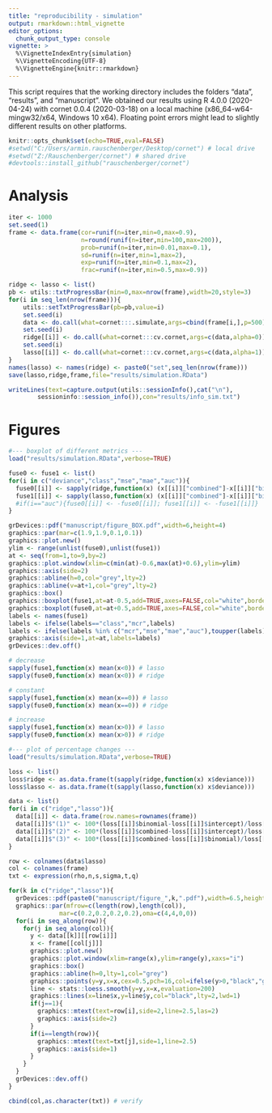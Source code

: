 ---
title: "reproducibility - simulation"
output: rmarkdown::html_vignette
editor_options:
  chunk_output_type: console
vignette: >
  %\VignetteIndexEntry{simulation}
  %\VignetteEncoding{UTF-8}
  %\VignetteEngine{knitr::rmarkdown}
---

This script requires that the working directory includes the folders "data", "results", and "manuscript". We obtained our results using R 4.0.0 (2020-04-24) with cornet 0.0.4 (2020-03-18) on a local machine (x86_64-w64-mingw32/x64, Windows 10 x64). Floating point errors might lead to slightly different results on other platforms.

```{r setup,include=FALSE}
knitr::opts_chunk$set(echo=TRUE,eval=FALSE)
#setwd("C:/Users/armin.rauschenberger/Desktop/cornet") # local drive
#setwd("Z:/Rauschenberger/cornet") # shared drive
#devtools::install_github("rauschenberger/cornet")
```

# Analysis

```{r analysis}
iter <- 1000
set.seed(1)
frame <- data.frame(cor=runif(n=iter,min=0,max=0.9),
                    n=round(runif(n=iter,min=100,max=200)),
                    prob=runif(n=iter,min=0.01,max=0.1),
                    sd=runif(n=iter,min=1,max=2),
                    exp=runif(n=iter,min=0.1,max=2),
                    frac=runif(n=iter,min=0.5,max=0.9))

ridge <- lasso <- list()
pb <- utils::txtProgressBar(min=0,max=nrow(frame),width=20,style=3)
for(i in seq_len(nrow(frame))){
    utils::setTxtProgressBar(pb=pb,value=i)
    set.seed(i)
    data <- do.call(what=cornet:::.simulate,args=cbind(frame[i,],p=500))
    set.seed(i)
    ridge[[i]] <- do.call(what=cornet:::cv.cornet,args=c(data,alpha=0))
    set.seed(i)
    lasso[[i]] <- do.call(what=cornet:::cv.cornet,args=c(data,alpha=1))
}
names(lasso) <- names(ridge) <- paste0("set",seq_len(nrow(frame)))
save(lasso,ridge,frame,file="results/simulation.RData")

writeLines(text=capture.output(utils::sessionInfo(),cat("\n"),
        sessioninfo::session_info()),con="results/info_sim.txt")
```

# Figures

```{r figure_BOX}
#--- boxplot of different metrics ---
load("results/simulation.RData",verbose=TRUE)

fuse0 <- fuse1 <- list()
for(i in c("deviance","class","mse","mae","auc")){
  fuse0[[i]] <- sapply(ridge,function(x) (x[[i]]["combined"]-x[[i]]["binomial"]))
  fuse1[[i]] <- sapply(lasso,function(x) (x[[i]]["combined"]-x[[i]]["binomial"]))
  #if(i=="auc"){fuse0[[i]] <- -fuse0[[i]]; fuse1[[i]] <- -fuse1[[i]]}
}

grDevices::pdf("manuscript/figure_BOX.pdf",width=6,height=4)
graphics::par(mar=c(1.9,1.9,0.1,0.1))
graphics::plot.new()
ylim <- range(unlist(fuse0),unlist(fuse1))
at <- seq(from=1,to=9,by=2)
graphics::plot.window(xlim=c(min(at)-0.6,max(at)+0.6),ylim=ylim)
graphics::axis(side=2)
graphics::abline(h=0,col="grey",lty=2)
graphics::abline(v=at+1,col="grey",lty=2)
graphics::box()
graphics::boxplot(fuse1,at=at-0.5,add=TRUE,axes=FALSE,col="white",border="black")
graphics::boxplot(fuse0,at=at+0.5,add=TRUE,axes=FALSE,col="white",border="darkgrey")
labels <- names(fuse1)
labels <- ifelse(labels=="class","mcr",labels)
labels <- ifelse(labels %in% c("mcr","mse","mae","auc"),toupper(labels),labels)
graphics::axis(side=1,at=at,labels=labels)
grDevices::dev.off()

# decrease
sapply(fuse1,function(x) mean(x<0)) # lasso
sapply(fuse0,function(x) mean(x<0)) # ridge

# constant
sapply(fuse1,function(x) mean(x==0)) # lasso
sapply(fuse0,function(x) mean(x==0)) # ridge

# increase
sapply(fuse1,function(x) mean(x>0)) # lasso
sapply(fuse0,function(x) mean(x>0)) # ridge
```

```{r figure_TAB}
#--- plot of percentage changes ---
load("results/simulation.RData",verbose=TRUE)

loss <- list()
loss$ridge <- as.data.frame(t(sapply(ridge,function(x) x$deviance)))
loss$lasso <- as.data.frame(t(sapply(lasso,function(x) x$deviance)))

data <- list()
for(i in c("ridge","lasso")){
  data[[i]] <- data.frame(row.names=rownames(frame))
  data[[i]]$"(1)" <- 100*(loss[[i]]$binomial-loss[[i]]$intercept)/loss[[i]]$intercept
  data[[i]]$"(2)" <- 100*(loss[[i]]$combined-loss[[i]]$intercept)/loss[[i]]$intercept
  data[[i]]$"(3)" <- 100*(loss[[i]]$combined-loss[[i]]$binomial)/loss[[i]]$binomial
}

row <- colnames(data$lasso)
col <- colnames(frame)
txt <- expression(rho,n,s,sigma,t,q)

for(k in c("ridge","lasso")){
  grDevices::pdf(paste0("manuscript/figure_",k,".pdf"),width=6.5,height=4)
  graphics::par(mfrow=c(length(row),length(col)),
              mar=c(0.2,0.2,0.2,0.2),oma=c(4,4,0,0))
  for(i in seq_along(row)){
    for(j in seq_along(col)){
      y <- data[[k]][[row[i]]]
      x <- frame[[col[j]]]
      graphics::plot.new()
      graphics::plot.window(xlim=range(x),ylim=range(y),xaxs="i")
      graphics::box()
      graphics::abline(h=0,lty=1,col="grey")
      graphics::points(y=y,x=x,cex=0.5,pch=16,col=ifelse(y>0,"black","grey"))
      line <- stats::loess.smooth(y=y,x=x,evaluation=200)
      graphics::lines(x=line$x,y=line$y,col="black",lty=2,lwd=1)
      if(j==1){
        graphics::mtext(text=row[i],side=2,line=2.5,las=2)
        graphics::axis(side=2)
      }
      if(i==length(row)){
        graphics::mtext(text=txt[j],side=1,line=2.5)
        graphics::axis(side=1)
      }
    }
  }
  grDevices::dev.off()
}

cbind(col,as.character(txt)) # verify
```
